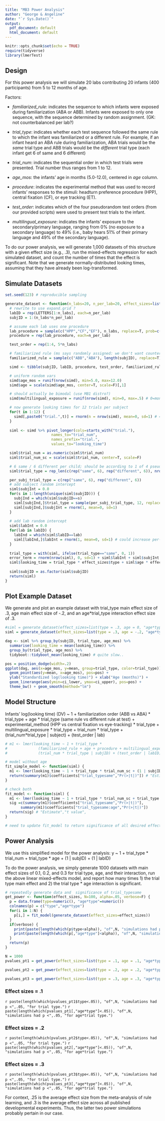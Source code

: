 ```yaml
---
title: "MB3 Power Analysis"
author: "George & Angeline"
date: "`r Sys.Date()`"
output:
  pdf_document: default
  html_document: default
---
```


```r
knitr::opts_chunk$set(echo = TRUE)
require(tidyverse)
library(lmerTest)
```

## Design


For this power analysis we will simulate 20 labs contributing 20 infants (400 participants) from 5 to 12 months of age.

Factors:

* *familiarized_rule*: indicates the sequence to which infants were exposed during familiarization (ABA or ABB). Infants were exposed to only one sequence, with the sequence determined by random assignment. (GK: not counterbalanced per lab?)

* *trial_type*: indicates whether each test sequence followed the same rule to which the infant was familiarized or a different rule. For example, if an infant heard an ABA rule during familiarization, ABA trials would be the *same* trial type and ABB trials would be the *different* trial type (each infant get 6 of same and 6 different)

* *trial_num*: indicates the sequential order in which test trials were presented. Trial number thus ranges from 1 to 12. 

* *age_mos*: the infants' age in months (5.0-12.0), centered in *age* column.

* *procedure*: indicates the experimental method that was used to record infants’ responses to the stimuli: headturn preference procedure (HPP), central fixation (CF), or eye tracking (ET). 
* *test_order*: indicates which of the four pseudorandom test orders (from our provided scripts) were used to present test trials to the infant. 

* *multilingual_exposure*: indicates the infants' exposure to the secondary/primary language, ranging from 0% (no exposure to a secondary language) to 49% (i.e., baby hears 51% of their primary language and 49% of the secondary language). 

To do our power analysis, we will generate 1,000 datasets of this structure with a given effect size (e.g., .3), run the mixed-effects regression for each simulated dataset, and count the number of times that the effect is significant. 
Note that we generate normally-distributed looking times, assuming that they have already been log-transformed.

## Simulate Datasets

```r
set.seed(123) # reproducible sampling

generate_dataset <- function(n_labs=20, n_per_lab=20, effect_sizes=list(type = .3, age = 0, "age*type"=0)) {
  # rewrite to use expand.grid ?
  labID = rep(LETTERS[1:n_labs], each=n_per_lab)
  subjID = 1:(n_labs*n_per_lab)

  # assume each lab uses one procedure
  lab_procedure = sample(c("HPP","CF","EF"), n_labs, replace=T, prob=c(.5,.3,.2))
  procedure = rep(lab_procedure, each=n_per_lab)

  test_order = rep(1:4, 5*n_labs) 

  # familiarized rule (ms says randomly assigned: we don't want counterbalanced per lab?)
  familiarized_rule = sample(c("ABB","ABA"), length(subjID), replace=T)

  simd <- tibble(subjID, labID, procedure, test_order, familiarized_rule)

  # uniform random vars
  simd$age_mos = runif(nrow(simd), min=5.0, max=12.0)
  simd$age = scale(simd$age_mos, center=T, scale=F)[,1]

  # should actually be bimodal (use MB1 distro?)
  simd$multilingual_exposure = runif(nrow(simd), min=0, max=.5) # 0=monolingual, .5=50% secondary language

  # now generate looking times for 12 trials per subject
  for(t in 1:12) {
    simd[,paste0("trial.",t)] = rnorm(n = nrow(simd), mean=0, sd=1) # = .05
  } 
  
  siml <- simd %>% pivot_longer(cols=starts_with("trial."), 
                     names_to="trial_num", 
                     names_prefix="trial.",
                     values_to="looking_time") 

  siml$trial_num = as.numeric(siml$trial_num)
  siml$trial_num_sc = scale(siml$trial_num, center=T, scale=F) 

  # 6 same / 6 different per child; should be according to 1 of 4 pseudorandom orders, but we're not  actually modeling order effects here so just make blocks:
  siml$trial_type = rep_len(c(rep("same", 6), rep("different", 6)), nrow(siml)) # each

  per_subj_trial_type = c(rep("same", 6), rep("different", 6))
  # add subject random intercept
  siml$subjInt = 0.0
  for(s in 1:length(unique(siml$subjID))) {
    subjInd = which(siml$subjID==s)
    siml[subjInd,]$trial_type = sample(per_subj_trial_type, 12, replace = F)
    siml[subjInd,]$subjInt = rnorm(1, mean=0, sd=1)
  }
  
  # add lab random intercept
  siml$labInt = 0.0
  for(lab in labID) {
    labInd = which(siml$labID==lab)
    siml[labInd,]$labInt = rnorm(1, mean=0, sd=1) # could increase per-lab variability ..
  }
  
  trial_type = with(siml, ifelse(trial_type=="same", 0, 1))
  error_term = rnorm(nrow(siml), 0, sd=1) + siml$labInt + siml$subjInt 
  siml$looking_time = trial_type * effect_sizes$type + siml$age * effect_sizes$age + trial_type * siml$age * effect_sizes$`age*type` + error_term
  
  siml$subjID = as.factor(siml$subjID)
  return(siml)
}

```

## Plot Example Dataset

We generate and plot an example dataset with trial_type main effect size of .3, age main effect size of -.2, and an age*trial_type interaction effect size of .3.

```r
#siml = generate_dataset(effect_sizes=list(type = .3, age = 0, "age*type"=0))
siml = generate_dataset(effect_sizes=list(type = .3, age = -.2, "age*type"=.3))

dag <- siml %>% group_by(subjID, trial_type, age_mos) %>%
  summarise(looking_time = mean(looking_time)) %>% 
  group_by(trial_type, age_mos) %>%
  tidyboot::tidyboot_mean(looking_time) # quite slow..

pos = position_dodge(width=.2)
ggplot(dag, aes(x=age_mos, y=mean, group=trial_type, color=trial_type)) + 
  geom_point(aes(y=mean, x=age_mos), pos=pos) + 
  ylab("Standardized log(looking time)") + xlab("Age (months)") + 
  geom_linerange(aes(ymin=ci_lower, ymax=ci_upper), pos=pos) + 
  theme_bw() + geom_smooth(method="lm")
```


## Model Structure

Infants' log(looking time) (DV) ~ 1 + familiarization order (ABB vs ABA) * trial_type + age * trial_type (same rule vs different rule at test) + experimental_method (HPP vs central fixation vs eye-tracking) * trial_type + multilingual_exposure * trial_type + trial_num * trial_type + (trial_num*trial_type | subject) + (test_order | lab)

```r
# m1 <- lmer(looking_time ~ 1 + trial_type * 
#              (familiarized_rule + age + procedure + multilingual_exposure + trial_num) +
#              (trial_num * trial_type | subjID) + (test_order | labID), data=siml)

# model without age
fit_simple_model <- function(siml) {
  m1 <- lmer(looking_time ~ 1 + trial_type * trial_num_sc + (1 | subjID), data=siml)
  return(summary(m1)$coefficients["trial_typesame","Pr(>|t|)"]) # "Estimate","t value",
}

# check both
fit_model <- function(siml) {
  m1 <- lmer(looking_time ~ 1 + trial_type * trial_num_sc + trial_type * age + (1 | subjID) + (1 | labID), data=siml)
  sig =c(summary(m1)$coefficients["trial_typesame","Pr(>|t|)"],
       summary(m1)$coefficients["trial_typesame:age","Pr(>|t|)"])
  return(sig) # "Estimate","t value",
}

# need to update fit_model to return significance of all desired effects (e.g., if effect_size$age!=0)
```

## Power Analysis

We use this simplified model for the power analysis:
y ~ 1 + trial_type * trial_num + trial_type * age + (1 | subjID) + (1 | labID)

To do the power analysis, we simply generate 1000 datasets with main effect sizes of 0.1, 0.2, and 0.3 for trial type, age, and their interaction, run the above linear mixed-effects model, and report how many times 1) the trial type main effect and 2) the trial type * age interaction is significant.

```r
# repeatedly generate data and  significance of trial_typesame
get_power <- function(effect_sizes, N=100, alpha=.05, verbose=F) {
  p = data.frame(type=numeric(), "age*type"=numeric())
  colnames(p) = c("type","age*type")
  for(i in 1:N) {
    p[i,] = fit_model(generate_dataset(effect_sizes=effect_sizes))
  }
  if(verbose) {
    print(paste(length(which(p$type<alpha)), "of",N, "simulations had p <",alpha, "for trial type"))
    print(paste(length(which(p[,"age*type"]<alpha)), "of",N, "simulations had p <",alpha, "for age*trial type"))
  }
  return(p)
}

N = 1000
pvalues_pt1 = get_power(effect_sizes=list(type = .1, age = .1, "age*type"=.1), N=N)

pvalues_pt2 = get_power(effect_sizes=list(type = .2, age = .2, "age*type"=.2), N=N)

pvalues_pt3 = get_power(effect_sizes=list(type = .3, age = .3, "age*type"=.3), N=N)
```

### Effect sizes = .1
`r paste(length(which(pvalues_pt1$type<.05)), "of",N, "simulations had p <",.05, "for trial type.")`
`r paste(length(which(pvalues_pt1[,"age*type"]<.05)), "of",N, "simulations had p <",.05, "for age*trial type.")` 
<!--(With 16 infants per lab (total N=320): 316 of 1000 simulations had p < 0.05 for trial type. 1000 of 1000 simulations had p < 0.05 for age*trial type.)-->

### Effect sizes = .2
`r paste(length(which(pvalues_pt2$type<.05)), "of",N, "simulations had p <",.05, "for trial type.")`
`r paste(length(which(pvalues_pt2[,"age*type"]<.05)), "of",N, "simulations had p <",.05, "for age*trial type.")` 
<!--(With 16 infants per lab (total N=320): 777 of 1000 simulations had p < 0.05 for trial type. 1000 of 1000 simulations had p < 0.05 for age*trial type.)-->

### Effect sizes = .3
`r paste(length(which(pvalues_pt3$type<.05)), "of",N, "simulations had p <",.05, "for trial type.")`
`r paste(length(which(pvalues_pt3[,"age*type"]<.05)), "of",N, "simulations had p <",.05, "for age*trial type.")` 
<!--(With 16 infants per lab (total N=320): 985 of 1000 simulations had p < 0.05 for trial type. 1000 of 1000 simulations had p < 0.05 for age*trial type.)-->

For context, .25 is the average effect size from the meta-analysis of rule learning, and .3 is the average effect size across all published developmental experiments.
Thus, the latter two power simulations probably pertain in our case.